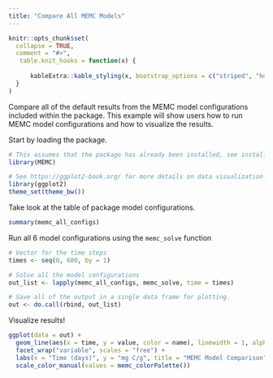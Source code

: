 ```yaml
---
title: "Compare All MEMC Models"
---
```


```r
knitr::opts_chunk$set(
  collapse = TRUE,
  comment = "#>", 
   table.knit_hooks = function(x) {
  
      kableExtra::kable_styling(x, bootstrap_options = c("striped", "hover"), padding = 10) 
  }
)

```

Compare all of the default results from the MEMC model configurations included within the package. This example will show users how to run MEMC model configurations and how to visualize the results. 

Start by loading the package. 

```r
# This assumes that the package has already been installed, see installation instructions. 
library(MEMC)

# See https://ggplot2-book.org/ for more details on data visualization.
library(ggplot2)
theme_set(theme_bw())
```

Take look at the table of package model configurations. 

```r
summary(memc_all_configs)
```

Run all 6 model configurations using the `memc_solve` function

```r
# Vector for the time steps
times <- seq(0, 600, by = 1)

# Solve all the model configurations
out_list <- lapply(memc_all_configs, memc_solve, time = times)

# Save all of the output in a single data frame for plotting. 
out <- do.call(rbind, out_list)
```

Visualize results! 

```r
ggplot(data = out) + 
  geom_line(aes(x = time, y = value, color = name), linewidth = 1, alpha = 0.85) +
  facet_wrap("variable", scales = "free") + 
  labs(x = "Time (days)", y = "mg C/g", title = "MEMC Model Comparison") + 
  scale_color_manual(values = memc_colorPalette())
```

